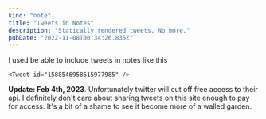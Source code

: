 ```yaml
---
kind: "note"
title: "Tweets in Notes"
description: "Statically rendered tweets. No more."
pubDate: "2022-11-08T00:34:26.835Z"
---
```


I used be able to include tweets in notes like this

```mdx
<Tweet id="1588546958615977985" />
```

**Update: Feb 4th, 2023**. Unfortunately twitter will cut off free access to their api. I definitely
don't care about sharing tweets on this site enough to pay for access. It's
a bit of a shame to see it become more of a walled garden.
